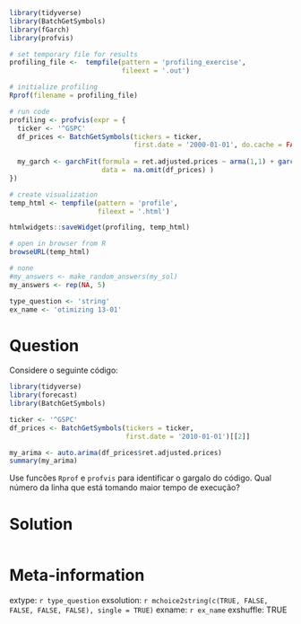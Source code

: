 ```r
library(tidyverse)
library(BatchGetSymbols)
library(fGarch)
library(profvis)

# set temporary file for results
profiling_file <-  tempfile(pattern = 'profiling_exercise', 
                            fileext = '.out')

# initialize profiling
Rprof(filename = profiling_file)

# run code
profiling <- profvis(expr = {
  ticker <- '^GSPC'
  df_prices <- BatchGetSymbols(tickers = ticker, 
                               first.date = '2000-01-01', do.cache = FALSE)[[2]]
  
  my_garch <- garchFit(formula = ret.adjusted.prices ~ arma(1,1) + garch(1,1), 
                       data =  na.omit(df_prices) )
})

# create visualization
temp_html <- tempfile(pattern = 'profile',
                      fileext = '.html')

htmlwidgets::saveWidget(profiling, temp_html)

# open in browser from R
browseURL(temp_html)
```

```r
# none
#my_answers <- make_random_answers(my_sol)
my_answers <- rep(NA, 5)

type_question <- 'string'
ex_name <- 'otimizing 13-01'
```

Question
========

Considere o seguinte código:

```r
library(tidyverse)
library(forecast)
library(BatchGetSymbols)

ticker <- '^GSPC'
df_prices <- BatchGetSymbols(tickers = ticker, 
                             first.date = '2010-01-01')[[2]]

my_arima <- auto.arima(df_prices$ret.adjusted.prices)
summary(my_arima)
```

Use funcões `Rprof` e `profvis` para identificar o gargalo do código. Qual número da linha que está tomando maior tempo de execução?



Solution
================

```r
```


Meta-information
================
extype: `r type_question`
exsolution: `r mchoice2string(c(TRUE, FALSE, FALSE, FALSE, FALSE), single = TRUE)`
exname: `r ex_name`
exshuffle: TRUE

